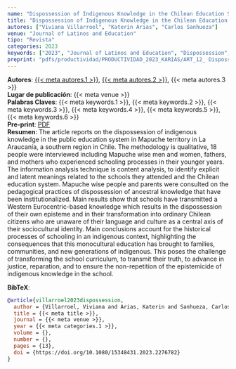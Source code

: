 ```yaml
---
name: "Dispossession of Indigenous Knowledge in the Chilean Education System: Mapuche Experiences in Chile"
title: "Dispossession of Indigenous Knowledge in the Chilean Education System: Mapuche Experiences in Chile"
autores: ["Viviana Villarroel", "Katerin Arias", "Carlos Sanhueza"]
venue: "Journal of Latinos and Education"
tipo: "Revista"
categories: 2023
keywords: ["2023", "Journal of Latinos and Education", "Dispossession", "Indigenous Knowledge", "School Education", "Epistemicide"]
preprint: "pdfs/productividad/PRODUCTIVIDAD_2023_KARIAS/ART_12_ Dispossession of Indigenous Knowledge_WOS_2023.pdf"
---
```

**Autores**: [{{< meta autores.1 >}}](../members/current/Viviana Villarroel.qmd), [{{< meta autores.2 >}}](../members/current/Katerin Arias.qmd), {{< meta autores.3 >}}   
**Lugar de publicación**: {{< meta venue >}}    
**Palabras Claves**: {{< meta keywords.1 >}}, {{< meta keywords.2 >}}, {{< meta keywords.3 >}}, {{< meta keywords.4 >}}, {{< meta keywords.5 >}}, {{< meta keywords.6 >}}    
**Pre-print**: [PDF](../{{< meta preprint >}})    
**Resumen**: The article reports on the dispossession of indigenous knowledge in the public education system in Mapuche territory in La Araucanía, a southern region in Chile. The methodology is qualitative, 18 people were interviewed including Mapuche wise men and women, fathers, and mothers who experienced schooling processes in their younger years. The information analysis technique is content analysis, to identify explicit and latent meanings related to the schools they attended and the Chilean education system. Mapuche wise people and parents were consulted on the pedagogical practices of dispossession of ancestral knowledge that have been institutionalized. Main results show that schools have transmitted a Western Eurocentric-based knowledge which results in the dispossession of their own episteme and in their transformation into ordinary Chilean citizens who are unaware of their language and culture as a central axis of their sociocultural identity. Main conclusions account for the historical processes of schooling in an indigenous context, highlighting the consequences that this monocultural education has brought to families, communities, and new generations of indigenous. This poses the challenge of transforming the school curriculum, to transmit their truth, to advance in justice, reparation, and to ensure the non-repetition of the epistemicide of indigenous knowledge in the school.


**BibTeX**:
```bibtex
@article{villarroel2023dispossession,
  author = {Villarroel, Viviana and Arias, Katerin and Sanhueza, Carlos},
  title = {{< meta title >}},
  journal = {{< meta venue >}},
  year = {{< meta categories.1 >}},
  volume = {},
  number = {},
  pages = {13},
  doi = {https://doi.org/10.1080/15348431.2023.2276782}
}
```
